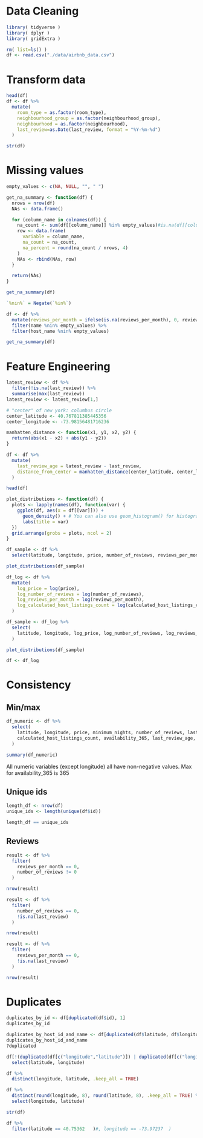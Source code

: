 # Data Cleaning

```r

library( tidyverse )
library( dplyr )
library( gridExtra )

```

```r

rm( list=ls() )
df <- read.csv("./data/airbnb_data.csv")

```

# Transform data

```r

head(df)
df <- df %>%
  mutate(
    room_type = as.factor(room_type),
    neighbourhood_group = as.factor(neighbourhood_group),
    neighbourhood = as.factor(neighbourhood),
    last_review=as.Date(last_review, format = "%Y-%m-%d")
  )

str(df)

```


# Missing values
 
```r

empty_values <- c(NA, NULL, "", " ")

get_na_summary <- function(df) {
  nrows = nrow(df)
  NAs <- data.frame()

  for (column_name in colnames(df)) {
    na_count <- sum(df[[column_name]] %in% empty_values)#is.na(df[[column_name]]))
    row <- data.frame(
      variable = column_name,
      na_count = na_count,
      na_percent = round(na_count / nrows, 4) 
    )
    NAs <- rbind(NAs, row)
  }

  return(NAs)
}

get_na_summary(df)

```
```r

`%nin%` = Negate(`%in%`)

df <- df %>%
  mutate(reviews_per_month = ifelse(is.na(reviews_per_month), 0, reviews_per_month)) %>%
  filter(name %nin% empty_values) %>%
  filter(host_name %nin% empty_values)

get_na_summary(df)

```

# Feature Engineering

```r

latest_review <- df %>%
  filter(!is.na(last_review)) %>%
  summarise(max(last_review))
latest_review <- latest_review[1,]

# "center" of new york: columbus circle
center_latitude <- 40.767811385445356
center_longitude <- -73.98156481716236

manhatten_distance <- function(x1, y1, x2, y2) {
  return(abs(x1 - x2) + abs(y1 - y2))  
}

df <- df %>%
  mutate(
    last_review_age = latest_review - last_review,
    distance_from_center = manhatten_distance(center_latitude, center_longitude, latitude, longitude)  
  )

head(df)

```
```r

plot_distributions <- function(df) {
  plots <- lapply(names(df), function(var) {
    ggplot(df, aes(x = df[[var]])) +
      geom_density() + # You can also use geom_histogram() for histograms
      labs(title = var)
  })
  grid.arrange(grobs = plots, ncol = 2)
}

df_sample <- df %>%
  select(latitude, longitude, price, number_of_reviews, reviews_per_month, calculated_host_listings_count,  distance_from_center)

plot_distributions(df_sample)

```


```r

df_log <- df %>%
  mutate(
    log_price = log(price),
    log_number_of_reviews = log(number_of_reviews),
    log_reviews_per_month = log(reviews_per_month),
    log_calculated_host_listings_count = log(calculated_host_listings_count)
  )

df_sample <- df_log %>%
  select(
    latitude, longitude, log_price, log_number_of_reviews, log_reviews_per_month, log_calculated_host_listings_count, distance_from_center
  )

plot_distributions(df_sample)

```

```r

df <- df_log

```


# Consistency

## Min/max
```r

df_numeric <- df %>%
  select(
    latitude, longitude, price, minimum_nights, number_of_reviews, last_review, reviews_per_month, 
    calculated_host_listings_count, availability_365, last_review_age, distance_from_center
  )

summary(df_numeric)

```

All numeric variables (except longitude) all have non-negative values. Max for availability_365 is 365

## Unique ids

```r

length_df <- nrow(df)
unique_ids <- length(unique(df$id))

length_df == unique_ids

```
## Reviews

```r

result <- df %>%
  filter(
    reviews_per_month == 0, 
    number_of_reviews != 0
  )

nrow(result)

result <- df %>%
  filter(
    number_of_reviews == 0,
    !is.na(last_review)
  )

nrow(result)

result <- df %>%
  filter(
    reviews_per_month == 0,
    !is.na(last_review)
  )

nrow(result)

```

# Duplicates

```r

duplicates_by_id <- df[duplicated(df$id), 1]
duplicates_by_id  

duplicates_by_host_id_and_name <- df[duplicated(df$latitude, df$longitude), ]
duplicates_by_host_id_and_name
?duplicated

df[!(duplicated(df[c("longitude","latitude")]) | duplicated(df[c("longitude","latitude")], fromLast = TRUE)), ] %>%
  select(latitude, longitude)

df %>%
  distinct(longitude, latitude, .keep_all = TRUE)

df %>%
  distinct(round(longitude, 8), round(latitude, 8), .keep_all = TRUE) %>%
  select(longitude, latitude)

str(df)

df %>%
  filter(latitude == 40.75362	)#, longitude == -73.97237	)

```
